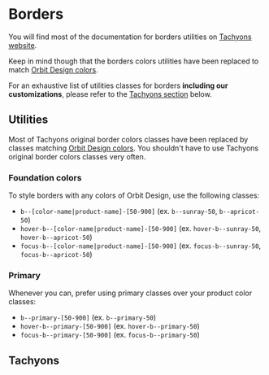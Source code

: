 
<Meta
    title="Materials/Borders"
    id="borders"
/>

# Borders

You will find most of the documentation for borders utilities on [Tachyons website](http://tachyons.io/docs/themes/borders/).

Keep in mind though that the borders colors utilities have been replaced to match [Orbit Design colors](?path=/docs/colors--page).

For an exhaustive list of utilities classes for borders **including our customizations**, please refer to the [Tachyons section](#tachyons) below.

## Utilities

Most of Tachyons original border colors classes have been replaced by classes matching [Orbit Design colors](?path=/docs/colors--page). You shouldn't have to use Tachyons original border colors classes very often.

### Foundation colors

To style borders with any colors of Orbit Design, use the following classes:

- `b--[color-name|product-name]-[50-900]` (ex. `b--sunray-50`, `b--apricot-50`)
- `hover-b--[color-name|product-name]-[50-900]` (ex. `hover-b--sunray-50`, `hover-b--apricot-50`)
- `focus-b--[color-name|product-name]-[50-900]` (ex. `focus-b--sunray-50`, `focus-b--apricot-50`)

### Primary

Whenever you can, prefer using primary classes over your product color classes:

- `b--primary-[50-900]` (ex. `b--primary-50`)
- `hover-b--primary-[50-900]` (ex. `hover-b--primary-50`)
- `focus-b--primary-[50-900]` (ex. `focus-b--primary-50`)

## Tachyons

<TachyonsFile filePath="/borders.css" />
